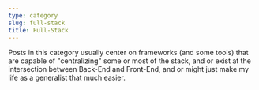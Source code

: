 ```yaml
---
type: category
slug: full-stack
title: Full-Stack
---
```

Posts in this category usually center on frameworks (and some tools) that are capable of "centralizing" some or most of the stack, and or exist at the intersection between Back-End and Front-End, and or might just make my life as a generalist that much easier.
